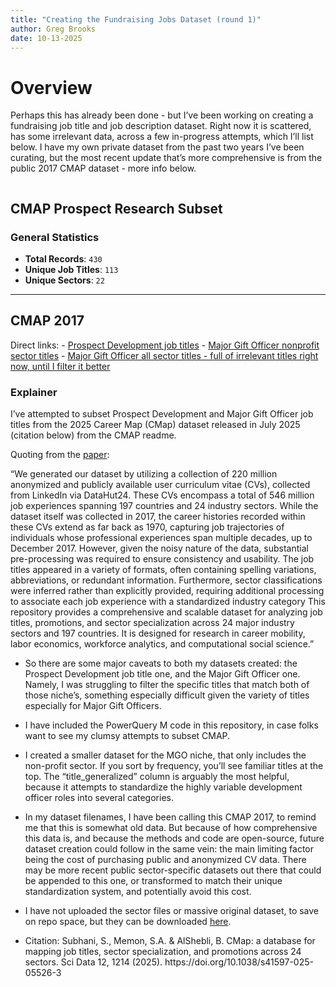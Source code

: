 ```yaml
---
title: "Creating the Fundraising Jobs Dataset (round 1)"
author: Greg Brooks
date: 10-13-2025
---
```


# Overview
Perhaps this has already been done - but I've been working on creating a fundraising job title and job description dataset. Right now it is scattered, has some irrelevant data, across a few in-progress attempts, which I'll list below. 
I have my own private dataset from the past two years I've been curating, but the most recent update that's more comprehensive is from the public 2017 CMAP dataset - more info below.

```r

```

## CMAP Prospect Research Subset

### General Statistics
- **Total Records**: `430`
- **Unique Job Titles**: `113`
- **Unique Sectors**: `22`

---

## CMAP 2017
Direct links: 
- [Prospect Development job titles](https://github.com/ApraUtah/ProspectResearchToolkit/blob/main/data/job_titles/CMAP/cleanCMAP_dataset/PRSPDEV_JobTitles_CMAP_2017_ALLSECTORS.csv)
- [Major Gift Officer nonprofit sector titles](https://github.com/ApraUtah/ProspectResearchToolkit/blob/main/data/job_titles/CMAP/cleanCMAP_dataset/MGO_nonprofitsector_titles_CMAP_2017.csv)
- [Major Gift Officer all sector titles - full of irrelevant titles right now, until I filter it better](https://github.com/ApraUtah/ProspectResearchToolkit/blob/main/data/job_titles/CMAP/cleanCMAP_dataset/MGO_ALLSECTORS_unfinished_CMAP_2017_dataset.csv)

### Explainer
I've attempted to subset Prospect Development and Major Gift Officer job titles from the 2025 Career Map (CMap) dataset released in July 2025 (citation below)
from the CMAP readme.

Quoting from the [paper](https://www.nature.com/articles/s41597-025-05526-3#Abs1):

"We generated our dataset by utilizing a collection of 220 million anonymized and publicly available user curriculum vitae (CVs), collected from LinkedIn via DataHut24. These CVs encompass a total of 546 million job experiences spanning 197 countries and 24 industry sectors. While the dataset itself was collected in 2017, the career histories recorded within these CVs extend as far back as 1970, capturing job trajectories of individuals whose professional experiences span multiple decades, up to December 2017. However, given the noisy nature of the data, substantial pre-processing was required to ensure consistency and usability. The job titles appeared in a variety of formats, often containing spelling variations, abbreviations, or redundant information. Furthermore, sector classifications were inferred rather than explicitly provided, requiring additional processing to associate each job experience with a standardized industry category
This repository provides a comprehensive and scalable dataset for analyzing job titles, promotions, and sector specialization across 24 major industry sectors and 197 countries. It is designed for research in career mobility, labor economics, workforce analytics, and computational social science."

- So there are some major caveats to both my datasets created: the Prospect Development job title one, and the Major Gift Officer one. Namely, I was struggling to filter the specific titles that match both of those niche's, something especially difficult given the variety of titles especially for Major Gift Officers.
- I have included the PowerQuery M code in this repository, in case folks want to see my clumsy attempts to subset CMAP.
- I created a smaller dataset for the MGO niche, that only includes the non-profit sector. If you sort by frequency, you'll see familiar titles at the top. The "title_generalized" column is arguably the most helpful, because it attempts to standardize the highly variable development officer roles into several categories.
- In my dataset filenames, I have been calling this CMAP 2017, to remind me that this is somewhat old data. But because of how comprehensive this data is, and because the methods and code are open-source, future dataset creation could follow in the same vein: the main limiting factor being the cost of purchasing public and anonymized CV data. There may be more recent public sector-specific datasets out there that could be appended to this one, or transformed to match their unique standardization system, and potentially avoid this cost.
- I have not uploaded the sector files or massive original dataset, to save on repo space, but they can be downloaded [here](https://doi.org/10.5281/zenodo.15260189).


- Citation: Subhani, S., Memon, S.A. & AlShebli, B. CMap: a database for mapping job titles, sector specialization, and promotions across 24 sectors. Sci Data 12, 1214 (2025). https://doi.org/10.1038/s41597-025-05526-3
